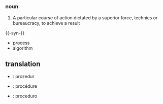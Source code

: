 =={{en}}==
===noun===

# A particular course of action dictated by a superior force, technics or bureaucracy, to achieve a result

{{-syn-}}

* process
* algorithm


==translation==

* {{de}} : prozedur
* {{fr}} : procédure
* {{io}} : proceduro